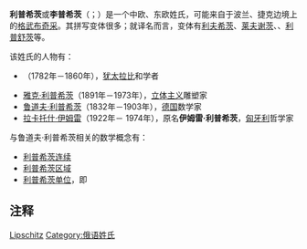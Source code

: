 '''利普希茨'''或'''李普希茨'''（{{lang-de|'''Lipschitz'''}}{{efn|有时略去sch中的c字母，成为Lipshitz；另有罕见转写Lipshits}}；{{lang-ru|'''Липшиц'''}}）是一个中欧、东欧姓氏，可能来自于波兰、捷克边境上的[[格武布奇采|格武布奇采]]。其拼写变体很多；就译名而言，变体有[[利夫希茨|利夫希茨]]、[[莱夫谢茨|莱夫谢茨]]、{{grey|利普希茨}}、[[利普舒茨|利普舒茨]]等。

该姓氏的人物有：
* {{Link-en|以色列·利普希茨|Israel Lipschitz}}（1782年－1860年），[[猶太人|犹太]][[拉比|拉比]]和学者
* [[雅克·利普希茨|雅克·利普希茨]]（1891年－1973年），[[立体主义|立体主义]]雕塑家
* [[鲁道夫·利普希茨|鲁道夫·利普希茨]]（1832年－1903年），[[德国|德国]]数学家
* [[拉卡托什·伊姆雷|拉卡托什·伊姆雷]]（1922年－ 1974年），原名'''伊姆雷·利普希茨'''，[[匈牙利|匈牙利]]哲学家

与鲁道夫·利普希茨相关的数学概念有：
* [[利普希茨连续|利普希茨连续]]
* [[利普希茨区域|利普希茨区域]]
* [[利普希茨单位|利普希茨单位]]，即{{Link-en|赫维茨四元数|Hurwitz quaternion}}

== 注释 ==
{{notelist|iger=}}

{{surname}}

{{DEFAULTSORT:Липшиц}}
[[Category:德語姓氏|Lipschitz]]
[[Category:俄语姓氏|Category:俄语姓氏]]